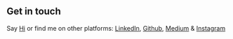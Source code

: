 ## Get in touch

Say [Hi](mailto:avi+home@subconscious.ai) or find me on other platforms: [LinkedIn](https://www.linkedin.com/in/aviyashchin), [Github](https://github.com/aviyashchin), [Medium](https://medium.com/@avi.yashchin) & [Instagram](https://www.instagram.com/aviyashchin/)
